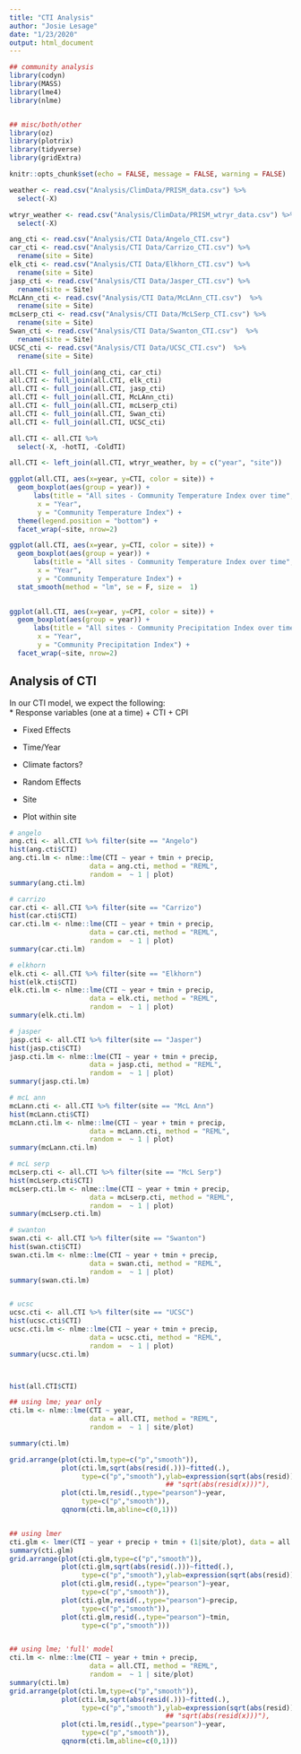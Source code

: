 ```yaml
---
title: "CTI Analysis"
author: "Josie Lesage"
date: "1/23/2020"
output: html_document
---
```



```r
## community analysis
library(codyn)
library(MASS)
library(lme4)
library(nlme)


## misc/both/other
library(oz)
library(plotrix)
library(tidyverse)
library(gridExtra)

knitr::opts_chunk$set(echo = FALSE, message = FALSE, warning = FALSE)
```

```r
weather <- read.csv("Analysis/ClimData/PRISM_data.csv") %>%
  select(-X)

wtryr_weather <- read.csv("Analysis/ClimData/PRISM_wtryr_data.csv") %>%
  select(-X)

```


```r
ang_cti <- read.csv("Analysis/CTI Data/Angelo_CTI.csv")
car_cti <- read.csv("Analysis/CTI Data/Carrizo_CTI.csv") %>%
  rename(site = Site)
elk_cti <- read.csv("Analysis/CTI Data/Elkhorn_CTI.csv") %>%
  rename(site = Site)
jasp_cti <- read.csv("Analysis/CTI Data/Jasper_CTI.csv") %>%
  rename(site = Site)
McLAnn_cti <- read.csv("Analysis/CTI Data/McLAnn_CTI.csv")  %>%
  rename(site = Site)
mcLserp_cti <- read.csv("Analysis/CTI Data/McLSerp_CTI.csv") %>%
  rename(site = Site)
Swan_cti <- read.csv("Analysis/CTI Data/Swanton_CTI.csv")  %>%
  rename(site = Site)
UCSC_cti <- read.csv("Analysis/CTI Data/UCSC_CTI.csv")  %>%
  rename(site = Site)

all.CTI <- full_join(ang_cti, car_cti)
all.CTI <- full_join(all.CTI, elk_cti)
all.CTI <- full_join(all.CTI, jasp_cti)
all.CTI <- full_join(all.CTI, McLAnn_cti)
all.CTI <- full_join(all.CTI, mcLserp_cti)
all.CTI <- full_join(all.CTI, Swan_cti)
all.CTI <- full_join(all.CTI, UCSC_cti)

all.CTI <- all.CTI %>%
  select(-X, -hotTI, -ColdTI)

all.CTI <- left_join(all.CTI, wtryr_weather, by = c("year", "site"))
```

```r
ggplot(all.CTI, aes(x=year, y=CTI, color = site)) +
  geom_boxplot(aes(group = year)) +
      labs(title = "All sites - Community Temperature Index over time",
       x = "Year",
       y = "Community Temperature Index") +
  theme(legend.position = "bottom") +
  facet_wrap(~site, nrow=2) 

ggplot(all.CTI, aes(x=year, y=CTI, color = site)) +
  geom_boxplot(aes(group = year)) +
      labs(title = "All sites - Community Temperature Index over time",
       x = "Year",
       y = "Community Temperature Index") +
  stat_smooth(method = "lm", se = F, size =  1)
  

ggplot(all.CTI, aes(x=year, y=CPI, color = site)) +
  geom_boxplot(aes(group = year)) +
      labs(title = "All sites - Community Precipitation Index over time",
       x = "Year",
       y = "Community Precipitation Index") +
  facet_wrap(~site, nrow=2) 
```


## Analysis of CTI

In our CTI model, we expect the following:  
* Response variables (one at a time)
+ CTI
+ CPI

* Fixed Effects
+ Time/Year
+ Climate factors?

* Random Effects
+ Site
+ Plot within site


```r
# angelo
ang.cti <- all.CTI %>% filter(site == "Angelo")
hist(ang.cti$CTI)
ang.cti.lm <- nlme::lme(CTI ~ year + tmin + precip,
                    data = ang.cti, method = "REML",
                    random =  ~ 1 | plot)
summary(ang.cti.lm)

# carrizo
car.cti <- all.CTI %>% filter(site == "Carrizo")
hist(car.cti$CTI)
car.cti.lm <- nlme::lme(CTI ~ year + tmin + precip,
                    data = car.cti, method = "REML",
                    random =  ~ 1 | plot)
summary(car.cti.lm)

# elkhorn
elk.cti <- all.CTI %>% filter(site == "Elkhorn")
hist(elk.cti$CTI)
elk.cti.lm <- nlme::lme(CTI ~ year + tmin + precip,
                    data = elk.cti, method = "REML",
                    random =  ~ 1 | plot)
summary(elk.cti.lm)

# jasper
jasp.cti <- all.CTI %>% filter(site == "Jasper")
hist(jasp.cti$CTI)
jasp.cti.lm <- nlme::lme(CTI ~ year + tmin + precip,
                    data = jasp.cti, method = "REML",
                    random =  ~ 1 | plot)
summary(jasp.cti.lm)

# mcL ann
mcLann.cti <- all.CTI %>% filter(site == "McL Ann")
hist(mcLann.cti$CTI)
mcLann.cti.lm <- nlme::lme(CTI ~ year + tmin + precip,
                    data = mcLann.cti, method = "REML",
                    random =  ~ 1 | plot)
summary(mcLann.cti.lm)

# mcL serp
mcLserp.cti <- all.CTI %>% filter(site == "McL Serp")
hist(mcLserp.cti$CTI)
mcLserp.cti.lm <- nlme::lme(CTI ~ year + tmin + precip,
                    data = mcLserp.cti, method = "REML",
                    random =  ~ 1 | plot)
summary(mcLserp.cti.lm)

# swanton
swan.cti <- all.CTI %>% filter(site == "Swanton")
hist(swan.cti$CTI)
swan.cti.lm <- nlme::lme(CTI ~ year + tmin + precip,
                    data = swan.cti, method = "REML",
                    random =  ~ 1 | plot)
summary(swan.cti.lm)


# ucsc
ucsc.cti <- all.CTI %>% filter(site == "UCSC")
hist(ucsc.cti$CTI)
ucsc.cti.lm <- nlme::lme(CTI ~ year + tmin + precip,
                    data = ucsc.cti, method = "REML",
                    random =  ~ 1 | plot)
summary(ucsc.cti.lm)




```

```r
hist(all.CTI$CTI)

## using lme; year only
cti.lm <- nlme::lme(CTI ~ year,
                    data = all.CTI, method = "REML",
                    random =  ~ 1 | site/plot)

summary(cti.lm)

grid.arrange(plot(cti.lm,type=c("p","smooth")),
             plot(cti.lm,sqrt(abs(resid(.)))~fitted(.),
                  type=c("p","smooth"),ylab=expression(sqrt(abs(resid)))),
                                       ## "sqrt(abs(resid(x)))"),
             plot(cti.lm,resid(.,type="pearson")~year,
                  type=c("p","smooth")),
             qqnorm(cti.lm,abline=c(0,1)))


## using lmer
cti.glm <- lmer(CTI ~ year + precip + tmin + (1|site/plot), data = all.CTI)
summary(cti.glm)
grid.arrange(plot(cti.glm,type=c("p","smooth")),
             plot(cti.glm,sqrt(abs(resid(.)))~fitted(.),
                  type=c("p","smooth"),ylab=expression(sqrt(abs(resid)))),
             plot(cti.glm,resid(.,type="pearson")~year,
                  type=c("p","smooth")),
             plot(cti.glm,resid(.,type="pearson")~precip,
                  type=c("p","smooth")),
             plot(cti.glm,resid(.,type="pearson")~tmin,
                  type=c("p","smooth")))


## using lme; 'full' model
cti.lm <- nlme::lme(CTI ~ year + tmin + precip,
                    data = all.CTI, method = "REML",
                    random =  ~ 1 | site/plot)
summary(cti.lm)
grid.arrange(plot(cti.lm,type=c("p","smooth")),
             plot(cti.lm,sqrt(abs(resid(.)))~fitted(.),
                  type=c("p","smooth"),ylab=expression(sqrt(abs(resid)))),
                                       ## "sqrt(abs(resid(x)))"),
             plot(cti.lm,resid(.,type="pearson")~year,
                  type=c("p","smooth")),
             qqnorm(cti.lm,abline=c(0,1)))



```

